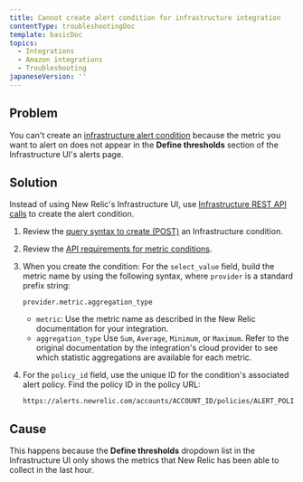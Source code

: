 ```yaml
---
title: Cannot create alert condition for infrastructure integration
contentType: troubleshootingDoc
template: basicDoc
topics:
  - Integrations
  - Amazon integrations
  - Troubleshooting
japaneseVersion: ''
---
```


## Problem

You can't create an [infrastructure alert condition](/docs/infrastructure/new-relic-infrastructure/infrastructure-alert-conditions/infrastructure-alerts-add-edit-or-view-host-alert-information) because the metric you want to alert on does not appear in the **Define thresholds** section of the Infrastructure UI's alerts page.

## Solution

Instead of using New Relic's Infrastructure UI, use [Infrastructure REST API calls](/docs/infrastructure/new-relic-infrastructure/infrastructure-alert-conditions/rest-api-calls-new-relic-infrastructure-alerts) to create the alert condition.

1. Review the [query syntax to create (POST)](/docs/infrastructure/new-relic-infrastructure/infrastructure-alert-conditions/rest-api-calls-new-relic-infrastructure-alerts#post-conditions) an Infrastructure condition.
2. Review the [API requirements for metric conditions](/docs/infrastructure/new-relic-infrastructure/infrastructure-alert-conditions/rest-api-calls-new-relic-infrastructure-alerts#metric-api).
3. When you create the condition: For the `select_value` field, build the metric name by using the following syntax, where `provider` is a standard prefix string:

   ```
   provider.metric.aggregation_type
   ```

   * `metric`: Use the metric name as described in the New Relic documentation for your integration.
   * `aggregation_type` Use `Sum`, `Average`, `Minimum`, or `Maximum`. Refer to the original documentation by the integration's cloud provider to see which statistic aggregations are available for each metric.
4. For the `policy_id` field, use the unique ID for the condition's associated alert policy. Find the policy ID in the policy URL:

   ```
   https://alerts.newrelic.com/accounts/ACCOUNT_ID/policies/ALERT_POLICY_ID
   ```

## Cause

This happens because the **Define thresholds** dropdown list in the Infrastructure UI only shows the metrics that New Relic has been able to collect in the last hour.
